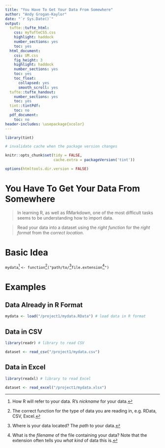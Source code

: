 ```yaml
---
title: "You Have To Get Your Data From Somewhere"
author: "Andy Grogan-Kaylor"
date: "`r Sys.Date()`"
output:
  tufte::tufte_html: 
    css: myTufteCSS.css
    highlight: haddock
    number_sections: yes
    toc: yes
  html_document:
    css: UM.css
    fig_height: 3
    highlight: haddock
    number_sections: yes
    toc: yes
    toc_float:
      collapsed: yes
      smooth_scroll: yes
  tufte::tufte_handout:
    number_sections: yes
    toc: yes
  tint::tintPdf:
    toc: no
  pdf_document:
    toc: no
header-includes: \usepackage{xcolor}
---
```


```r

library(tint)

# invalidate cache when the package version changes

knitr::opts_chunk$set(tidy = FALSE, 
                      cache.extra = packageVersion('tint'))

options(htmltools.dir.version = FALSE)

```

# You Have To Get Your Data From Somewhere

> In learning R, as well as RMarkdown, one of the most difficult tasks seems to be understanding how to import data.

> Read your data into a dataset using the *right function* for the *right format* from the *correct location*.

# Basic Idea

`mydata`[^1] `<- function`[^2]`("path/to/`[^3]`file.extension`[^4]`")`

[^1]: How R will refer to your data. R's *nickname* for your data.

[^2]: The correct function for the type of data you are reading in, e.g. RData, CSV, Excel.

[^3]: Where is your data located? The *path* to your data.

[^4]: What is the *filename* of the file containing your data? Note that the extension often tells you *what kind* of data this is.

# Examples

## Data Already in R Format

```r

mydata <- load("/project1/mydata.RData") # load data in R format

```


## Data in CSV

```r

library(readr) # library to read CSV

dataset <- read_csv("/project1/mydata.csv")

```


## Data in Excel

```r

library(readxl) # library to read Excel

dataset <- read_excel("/project1/mydata.xlsx")

```




 

